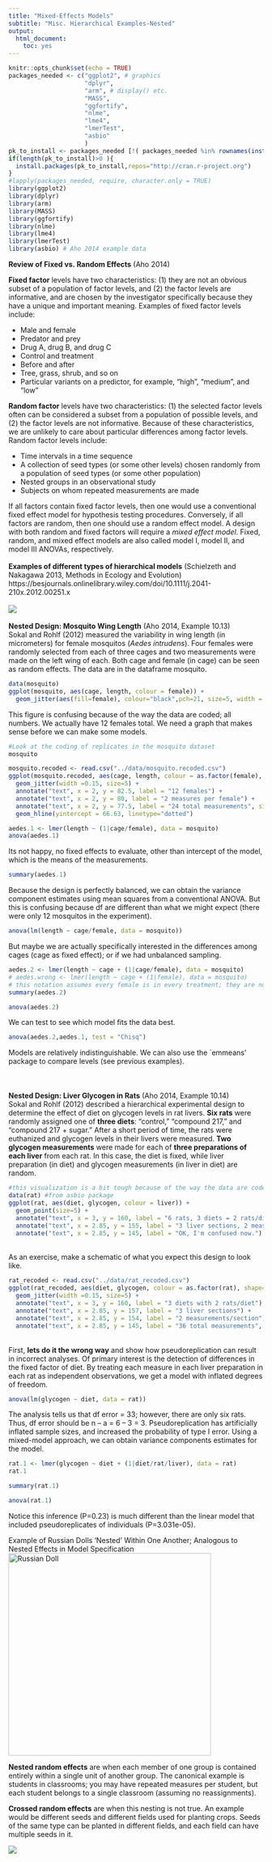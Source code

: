 ```yaml
---
title: "Mixed-Effects Models"
subtitle: "Misc. Hierarchical Examples-Nested" 
output:
  html_document:
    toc: yes
---
```

```r
knitr::opts_chunk$set(echo = TRUE)
packages_needed <- c("ggplot2", # graphics
                     "dplyr",
                     "arm", # display() etc.
                     "MASS",
                     "ggfortify",
                     "nlme",
                     "lme4",
                     "lmerTest",
                     "asbio"
                     )
pk_to_install <- packages_needed [!( packages_needed %in% rownames(installed.packages())  )]
if(length(pk_to_install)>0 ){
  install.packages(pk_to_install,repos="http://cran.r-project.org")
}
#lapply(packages_needed, require, character.only = TRUE)
library(ggplot2)
library(dplyr)
library(arm)
library(MASS)
library(ggfortify)
library(nlme)
library(lme4)
library(lmerTest)
library(asbio) # Aho 2014 example data
```
**Review of Fixed vs. Random Effects** (Aho 2014)

**Fixed factor** levels have two characteristics: (1) they are not an obvious subset of a population
of factor levels, and (2) the factor levels are informative, and are chosen by the investigator
specifically because they have a unique and important meaning. Examples of fixed
factor levels include:  

 * Male and female
 * Predator and prey
 * Drug A, drug B, and drug C
 * Control and treatment
 * Before and after
 * Tree, grass, shrub, and so on
 * Particular variants on a predictor, for example, “high”, “medium”, and “low”  
 
**Random factor** levels have two characteristics: (1) the selected factor levels often can be
considered a subset from a population of possible levels, and (2) the factor levels are not informative.
Because of these characteristics, we are unlikely to care about particular differences
among factor levels. Random factor levels include:  

 * Time intervals in a time sequence
 * A collection of seed types (or some other levels) chosen randomly from a population
of seed types (or some other population)
 * Nested groups in an observational study
 * Subjects on whom repeated measurements are made

If all factors contain fixed factor levels, then one would use a conventional fixed effect
model for hypothesis testing procedures. Conversely, if all factors are random, then one
should use a random effect model. A design with both random and fixed factors will require
a *mixed effect model*. Fixed, random, and mixed effect models are also called model I, model
II, and model III ANOVAs, respectively.
\
\
**Examples of different types of hierarchical models** (Schielzeth and Nakagawa 2013, Methods in Ecology and Evolution)
https://besjournals.onlinelibrary.wiley.com/doi/10.1111/j.2041-210x.2012.00251.x
\
\
![](../images/hierarchical_designs.jpg)
\
\
**Nested Design: Mosquito Wing Length** (Aho 2014, Example 10.13)  
Sokal and Rohlf (2012) measured the variability in wing length (in micrometers) for
female mosquitos (*Aedes intrudens*). Four females were randomly selected from each of three
cages and two measurements were made on the left wing of each. Both cage and female
(in cage) can be seen as random effects. The data are in the dataframe mosquito.
```r
data(mosquito)
ggplot(mosquito, aes(cage, length, colour = female)) + 
  geom_jitter(aes(fill=female), colour="black",pch=21, size=5, width = .05)
```

This figure is confusing because of the way the data are coded; all numbers. We actually have 12 females total.
We need a graph that makes sense before we can make some models.

```r
#Look at the coding of replicates in the mosquito dataset
mosquito
```


```r
mosquito.recoded <- read.csv("../data/mosquito.recoded.csv")
ggplot(mosquito.recoded, aes(cage, length, colour = as.factor(female), shape=as.factor(measures))) + 
  geom_jitter(width =0.15, size=5) +
  annotate("text", x = 2, y = 82.5, label = "12 females") +
  annotate("text", x = 2, y = 80, label = "2 measures per female") +
  annotate("text", x = 2, y = 77.5, label = "24 total measurements", size=5, color="blue") +
  geom_hline(yintercept = 66.63, linetype="dotted")
```

```r
aedes.1 <- lmer(length ~ (1|cage/female), data = mosquito)
anova(aedes.1)
```
Its not happy, no fixed effects to evaluate, other than intercept of the model, which is the means of the measurements.

```r
summary(aedes.1)
```

Because the design is perfectly balanced, we can obtain the variance component estimates
using mean squares from a conventional ANOVA. But this is confusing because df are different than what we might expect (there were only 12 mosquitos in the experiment).
```r
anova(lm(length ~ cage/female, data = mosquito))
```
But maybe we are actually specifically interested in the differences among cages (cage as fixed effect); or if we had unbalanced sampling. 
```r
aedes.2 <- lmer(length ~ cage + (1|cage/female), data = mosquito)
# aedes.wrong <- lmer(length ~ cage + (1|female), data = mosquito) 
# this notation assumes every female is in every treatment; they are not 
summary(aedes.2)
```
```r
anova(aedes.2)
```
We can test to see which model fits the data best.
```r
anova(aedes.2,aedes.1, test = "Chisq")
```
Models are relatively indistinguishable. 
We can also use the `emmeans' package to compare levels (see previous examples).  
\
\
\
**Nested Design: Liver Glycogen in Rats** (Aho 2014, Example 10.14)   
Sokal and Rohlf (2012) described a hierarchical experimental design to determine the
effect of diet on glycogen levels in rat livers. **Six rats** were randomly assigned one of
**three diets**: “control,” “compound 217,” and “compound 217 + sugar.” After a short
period of time, the rats were euthanized and glycogen levels in their livers were measured.
**Two glycogen measurements** were made for each of **three preparations of each liver** from each rat.
In this case, the diet is fixed, while liver preparation (in diet) and
glycogen measurements (in liver in diet) are random.

```r
#this visualization is a bit tough because of the way the data are coded (1, 2, 3)
data(rat) #from asbio package
ggplot(rat, aes(diet, glycogen, colour = liver)) + 
  geom_point(size=5) +
  annotate("text", x = 3, y = 160, label = "6 rats, 3 diets = 2 rats/diet") +
  annotate("text", x = 2.85, y = 155, label = "3 liver sections, 2 measurements/section") +
  annotate("text", x = 2.85, y = 145, label = "OK, I'm confused now.")
```
\
As an exercise, make a schematic of what you expect this design to look like.
\
```r
rat_recoded <- read.csv("../data/rat_recoded.csv")
ggplot(rat_recoded, aes(diet, glycogen, colour = as.factor(rat), shape=as.factor(liver))) + 
  geom_jitter(width =0.15, size=5) +
  annotate("text", x = 3, y = 160, label = "3 diets with 2 rats/diet") +
  annotate("text", x = 2.85, y = 157, label = "3 liver sections") +
  annotate("text", x = 2.85, y = 154, label = "2 measurements/section") +
  annotate("text", x = 2.85, y = 145, label = "36 total measurements", size=5, color="blue")
```
\
First, **lets do it the wrong way** and show how pseudoreplication can result in incorrect analyses.
Of primary interest is the detection of differences in the fixed factor of diet. By treating
each measure in each liver preparation in each rat as independent observations, we get a model with inflated degrees of freedom.
```r
anova(lm(glycogen ~ diet, data = rat))
```
The analysis tells us that df error = 33; however, there are only six rats. Thus, df error should be
n – a = 6 – 3 = 3. Pseudoreplication has artificially inflated sample sizes, and increased
the probability of type I error.  Using a mixed-model approach, we can obtain variance components estimates for the
model.

```r
rat.1 <- lmer(glycogen ~ diet + (1|diet/rat/liver), data = rat)
rat.1
```
```r
summary(rat.1)
```
```r
anova(rat.1)
```
Notice this inference (P=0.23) is much different than the linear model that included pseudoreplicates of individuals (P=3.031e-05).


Example of Russian Dolls 'Nested' Within One Another; Analogous to Nested Effects in Model Specification
![Russian Doll](../images/RussianDoll.jpg){width=400px}

**Nested random effects** are when each member of one group is contained entirely within a single unit of another group. The canonical example is students in classrooms; you may have repeated measures per student, but each student belongs to a single classroom (assuming no reassignments).

**Crossed random effects** are when this nesting is not true. An example would be different seeds and different fields used for planting crops. Seeds of the same type can be planted in different fields, and each field can have multiple seeds in it.

![](../images/nested_crossed.jpeg)

